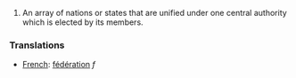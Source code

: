 #An array of nations or states that are unified under one central authority which is elected by its members.

===Translations===
*[[French]]: [[fédération]] ''f''